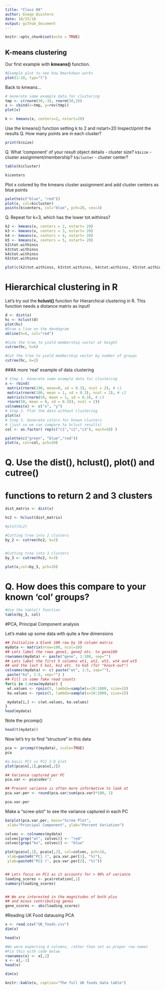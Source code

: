 ```yaml
---
title: "Class 08"
author: Diego Quintero
date: 10/25/18
output: github_document
---
```


```r
knitr::opts_chunk$set(echo = TRUE)
```

## K-means clustering

Our first example with **kmeans()** function.

```r
#Example plot to see how Rmarkdown works
plot(1:10, typ="l")
```
Back to kmeans...

```r
# Generate some example data for clustering
tmp <- c(rnorm(30,-3), rnorm(30,3))
x <- cbind(x=tmp, y=rev(tmp))
plot(x)

k <- kmeans(x, centers=2, nstart=20)

```
Use the kmeans() function setting k to 2 and nstart=20
 Inspect/print the results
 Q. How many points are in each cluster?
```r
print(k$size)
```
 
 Q. What ‘component’ of your result object details
   - cluster size?
   `k$size`
   - cluster assignment/membership?
   `k$cluster`
   - cluster center?
  
```r
table(k$cluster)
```

```r
k$centers
```

   
 Plot x colored by the kmeans cluster assignment and
 add cluster centers as blue points
 
```r
palette(c("blue", "red"))
plot(x, col=k$cluster)
points(k$centers, col="blue", pch=20, cex=3)

```
 
 Q. Repeat for k=3, which has the lower tot.withinss? 
 
```r
k2 <- kmeans(x, centers = 2, nstart= 20)
k3 <- kmeans(x, centers = 3, nstart= 20)
k4 <- kmeans(x, centers = 4, nstart= 20)
k5 <- kmeans(x, centers = 5, nstart= 20)
k2$tot.withinss
k3$tot.withinss
k4$tot.withinss
k5$tot.withinss

plot(c(k2$tot.withinss, k3$tot.withinss, k4$tot.withinss, k5$tot.withinss))
```
 
# Hierarchical clustering in R

Let's try out the **hclust()** funciton for Hierarchical clustering in R. This function needs a distance matrix as input!


```r
d <- dist(x)
hc <- hclust(d)
plot(hc)
#Drae a line on the dendogram
abline(h=6, col="red")

#Cute the tree to yield membership vector at height 
cutree(hc, h=6)

#Cut the tree to yield membership vector by number of groups
cutree(hc, k=2)
```


###A more 'real' example of data clustering

```r
# Step 1. Generate some example data for clustering
x <- rbind(
 matrix(rnorm(100, mean=0, sd = 0.3), ncol = 2), # c1
 matrix(rnorm(100, mean = 1, sd = 0.3), ncol = 2), # c2
 matrix(c(rnorm(50, mean = 1, sd = 0.3), # c3
 rnorm(50, mean = 0, sd = 0.3)), ncol = 2))
colnames(x) <- c("x", "y")
# Step 2. Plot the data without clustering
plot(x)
# Step 3. Generate colors for known clusters
# (just so we can compare to hclust results)
col <- as.factor( rep(c("c1","c2","c3"), each=50) )

palette(c("green", "blue","red"))
plot(x, col=col, pch=20)
```

# Q. Use the dist(), hclust(), plot() and cutree()
# functions to return 2 and 3 clusters

```r
dist_matrix <- dist(x)

hc2 <- hclust(dist_matrix)

#plot(hc2)

#Cutting tree into 2 clusters
by_2 <- cutree(hc2, k=2)


#Cutting tree into 3 clusters
by_3 <- cutree(hc2, k=3)

plot(x,col=by_3, pch=20)
```


# Q. How does this compare to your known 'col' groups?

```r
#Use the table() function
table(by_3, col)
```

#PCA, Principal Component analysis

Let's make up some data with quite a few dimensions


```r
## Initialize a blank 100 row by 10 column matrix
mydata <- matrix(nrow=100, ncol=10)
## Lets label the rows gene1, gene2 etc. to gene100
rownames(mydata) <- paste("gene", 1:100, sep="")
## Lets label the first 5 columns wt1, wt2, wt3, wt4 and wt5
## and the last 5 ko1, ko2 etc. to ko5 (for "knock-out")
colnames(mydata) <- c( paste("wt", 1:5, sep=""),
 paste("ko", 1:5, sep="") )
## Fill in some fake read counts
for(i in 1:nrow(mydata)) {
 wt.values <- rpois(5, lambda=sample(x=10:1000, size=1))
 ko.values <- rpois(5, lambda=sample(x=10:1000, size=1))

 mydata[i,] <- c(wt.values, ko.values)
}
head(mydata)
```


Note the prcomp() 
```r
head(t(mydata))
```

Now let's try to find "structure" in this data

```r
pca <- prcomp(t(mydata), scale=TRUE)
pca

#a basic PC1 vs PC2 2-D plot
plot(pca$x[,1],pca$x[,2])

## Variance captured per PC
pca.var <- pca$sdev^2 

## Precent variance is often more informative to look at
pca.var.per <- round(pca.var/sum(pca.var)*100, 1)

pca.var.per
```


Make a "scree-plot" to see the variance captured in each PC

```r
barplot(pca.var.per, main="Scree Plot",
 xlab="Principal Component", ylab="Percent Variation")
```

```r
colvec <- colnames(mydata) 
colvec[grep("wt", colvec)] <- "red"
colvec[grep("ko", colvec)] <- "blue"

plot(pca$x[,1], pca$x[,2], col=colvec, pch=16,
 xlab=paste0("PC1 (", pca.var.per[1], "%)"),
 ylab=paste0("PC2 (", pca.var.per[2], "%)")) 


## Lets focus on PC1 as it accounts for > 90% of variance
loading_scores <- pca$rotation[,1] 
summary(loading_scores)


## We are interested in the magnitudes of both plus
## and minus contributing genes
gene_scores <- abs(loading_scores) 

```
#Reading UK Food datausing PCA

```r
x <- read.csv("UK_foods.csv")
dim(x)

head(x)

#We were expecting 4 columns, rather than set as proper row names
#Fix this with code below
rownames(x) <- x[,1]
x <- x[,-1]
head(x)

dim(x)

knitr::kable(x, caption="The full UK foods data table")
```





